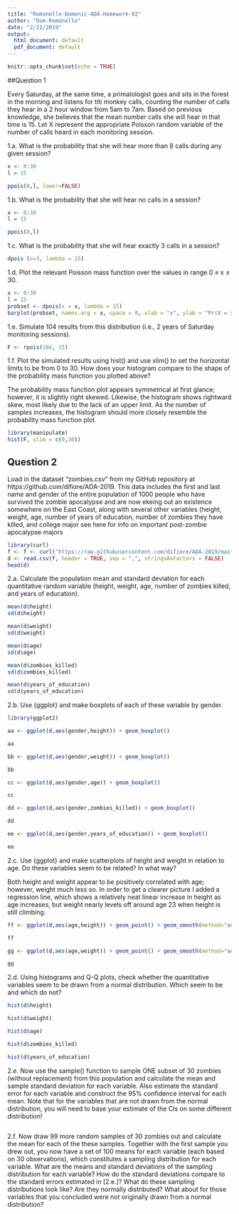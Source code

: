 ```yaml
---
title: "Romanello-Domenic-ADA-Homework-02"
author: "Dom-Romanello"
date: "2/21/2019"
output:
  html_document: default
  pdf_document: default
---
```


```r
knitr::opts_chunk$set(echo = TRUE)
```

##Question 1

Every Saturday, at the same time, a primatologist goes and sits in the forest in the morning and listens for titi monkey calls, counting the number of calls they hear in a 2 hour window from 5am to 7am. Based on previous knowledge, she believes that the mean number calls she will hear in that time is 15. Let X represent the appropriate Poisson random variable of the number of calls heard in each monitoring session. 

1.a. What is the probability that she will hear more than 8 calls during any given session? 

```r
x <- 0:30
l = 15

ppois(8,l, lower=FALSE)
```

1.b. What is the probability that she will hear no calls in a session?

```r
x <- 0:30
l = 15

ppois(0,l)
```

1.c. What is the probability that she will hear exactly 3 calls in a session?

```r
dpois (x=3, lambda = 15)
```

1.d. Plot the relevant Poisson mass function over the values in range 0 ≤ x ≤ 30.

```r
x <- 0:30
l = 15
probset <- dpois(x = x, lambda = 15)
barplot(probset, names.arg = x, space = 0, xlab = "x", ylab = "Pr(X = x)", main = paste0("Probability Mass Function\nlambda = ", l))
```

1.e. Simulate 104 results from this distribution (i.e., 2 years of Saturday monitoring sessions).

```r
F <- rpois(104, 15)
```

1.f. Plot the simulated results using hist() and use xlim() to set the horizontal limits to be from 0 to 30. How does your histogram compare to the shape of the probability mass function you plotted above?

The probability mass function plot appears symmetrical at first glance; however, it is slightly right skewed. Likewise, the histogram shows rightward skew, most likely due to the lack of an upper limit. As the number of samples increases, the histogram should more closely resemble the probability mass function plot.


```r
library(manipulate)
hist(F, xlim = c(0,30))

```

## Question 2 

Load in the dataset “zombies.csv” from my GitHub repository at https://github.com/difiore/ADA-2019. This data includes the first and last name and gender of the entire population of 1000 people who have survived the zombie apocalypse and are now ekeing out an existence somewhere on the East Coast, along with several other variables (height, weight, age, number of years of education, number of zombies they have killed, and college major see here for info on important post-zombie apocalypse majors

```r
library(curl)
f <- f <- curl("https://raw.githubusercontent.com/difiore/ADA-2019/master/zombies.csv")
d <- read.csv(f, header = TRUE, sep = ",", stringsAsFactors = FALSE)
head(d)
```

2.a. Calculate the population mean and standard deviation for each quantitative random variable (height, weight, age, number of zombies killed, and years of education).

```r

mean(d$height)
sd(d$height)

mean(d$weight)
sd(d$weight)

mean(d$age)
sd(d$age)

mean(d$zombies_killed)
sd(d$zombies_killed)

mean(d$years_of_education)
sd(d$years_of_education)

```

2.b. Use {ggplot} and make boxplots of each of these variable by gender.

```r

library(ggplot2)

aa <- ggplot(d,aes(gender,height)) + geom_boxplot()

aa

bb <- ggplot(d,aes(gender,weight)) + geom_boxplot()

bb

cc <- ggplot(d,aes(gender,age)) + geom_boxplot()

cc

dd <- ggplot(d,aes(gender,zombies_killed)) + geom_boxplot()

dd

ee <- ggplot(d,aes(gender,years_of_education)) + geom_boxplot()

ee

```

2.c. Use {ggplot} and make scatterplots of height and weight in relation to age. Do these variables seem to be related? In what way?

Both height and weight appear to be positively correlated with age; however, weight much less so. In order to get a clearer picture I added a regression line, which shows a relatively neat linear increase in height as age increases, but weight nearly levels off around age 23 when height is still climbing. 

```r

ff <- ggplot(d,aes(age,height)) + geom_point() + geom_smooth(method="auto", se=TRUE, fullrange=FALSE, level=0.95)

ff

gg <- ggplot(d,aes(age,weight)) + geom_point() + geom_smooth(method="auto", se=TRUE, fullrange=FALSE, level=0.95)

gg

```

2.d. Using histograms and Q-Q plots, check whether the quantitative variables seem to be drawn from a normal distribution. Which seem to be and which do not?

```r

hist(d$height)

hist(d$weight)

hist(d$age)

hist(d$zombies_killed)

hist(d$years_of_education)

```

2.e. Now use the sample() function to sample ONE subset of 30 zombies (without replacement) from this population and calculate the mean and sample standard deviation for each variable. Also estimate the standard error for each variable and construct the 95% confidence interval for each mean. Note that for the variables that are not drawn from the normal distribution, you will need to base your estimate of the CIs on some different distribution!

```r


```

2.f. Now draw 99 more random samples of 30 zombies out and calculate the mean for each of the these samples. Together with the first sample you drew out, you now have a set of 100 means for each variable (each based on 30 observations), which constitutes a sampling distribution for each variable. What are the means and standard deviations of the sampling distribution for each variable? How do the standard deviations compare to the standard errors estimated in [2.e.]? What do these sampling distributions look like? Are they normally distributed? What about for those variables that you concluded were not originally drawn from a normal distribution?

```r

```